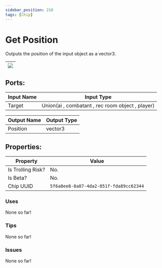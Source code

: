 ```yaml
---
sidebar_position: 210
tags: [Chip]
---
```


# Get Position


Outputs the position of the input object as a vector3.

| ![](https://images-ext-2.discordapp.net/external/MPmIaQzlEPmgGWlgi-WxBBXt0Bjv_zWPkg1y1f_sy3s/https/www.recroomcircuits.com/image/circuit/absolute-value?width=206&height=108) |
|-----|

## Ports:

| Input Name | Input Type |
|-----------|-----------|
| Target | Union(ai , combatant , rec room object , player) |

| Output Name | Output Type |
|-----------|-----------|
| Position | vector3 |

## Properties:

| Property  | Value |
|-------------------|-----------|
| Is Trolling Risk? | No. |
| Is Beta? | No. |
| Chip UUID | `5f6a8ee8-8a87-4da2-851f-fda89cc62344` |

### Uses

None so far!

### Tips

None so far!

### Issues

None so far!